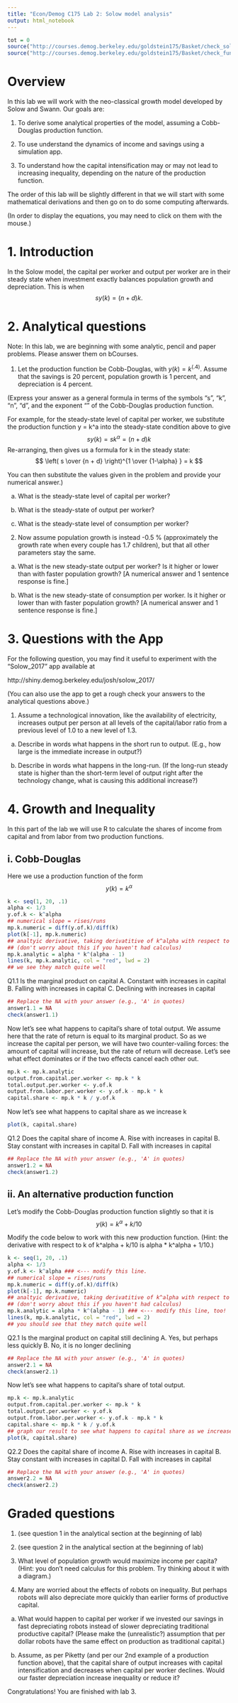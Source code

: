 ```yaml
---
title: "Econ/Demog C175 Lab 2: Solow model analysis"
output: html_notebook
---
```


```r
tot = 0
source("http://courses.demog.berkeley.edu/goldstein175/Basket/check_solow.R")
source("http://courses.demog.berkeley.edu/goldstein175/Basket/check_functions.R")
```

# Overview

In this lab we will work with the neo-classical growth model developed
by Solow and Swann. Our goals are:

1. To derive some analytical properties of the model, assuming a
Cobb-Douglas production function.

2. To use understand the dynamics of income and savings using a
simulation app.

3. To understand how the capital intensification may or may not lead
   to increasing inequality, depending on the nature of the production
   function.

The order of this lab will be slightly different in that we will start
with some mathematical derivations and then go on to do some computing
afterwards.

(In order to display the equations, you may need to click on them with
the mouse.)

# 1. Introduction

In the Solow model, the capital per worker and output per worker are
in their steady state when investment exactly balances population
growth and depreciation. This is when
$$
s y(k) = (n+d) k.
$$

# 2. Analytical questions

Note: In this lab, we are beginning with some analytic, pencil and
paper problems. Please answer them on bCourses.

1. Let the production function be Cobb-Douglas, with $y(k) =
k^(.4)$. Assume that the savings is 20 percent, population growth is 1
percent, and depreciation is 4 percent.

(Express your answer as a general formula in terms of the symbols "s",
"k", "n", "d", and the exponent "\alpha" of the Cobb-Douglas production
function.

For example, for the steady-state level of capital per worker, we
substitute the production function y = k^a into the steady-state
condition above to give
$$
s y(k) = s k^\alpha = (n+d) k
$$
Re-arranging, then gives us a formula for k in the steady state:
$$
\left( s \over {n + d} \right)^{1 \over {1-\alpha} } = k
$$

You can then substitute the values given in the problem and provide
your numerical answer.)

a) What is the steady-state level of capital per worker?

b) What is the steady-state of output per worker?

c) What is the steady-state level of consumption per worker?

2. Now assume population growth is instead -0.5 % (approximately the growth
   rate when every couple has 1.7 children), but that all other
   parameters stay the same.

a) What is the new steady-state output per worker? Is it higher or
lower than with faster population growth?
[A numerical answer and 1 sentence response is fine.]

b) What is the new steady-state of consumption per worker. Is it higher or lower than with faster population growth? [A numerical answer and 1 sentence response is fine.]


# 3. Questions with the App

For the following question, you may find it useful to experiment with
the "Solow_2017" app available at

http://shiny.demog.berkeley.edu/josh/solow_2017/

(You can also use the app to get a rough check your answers to the
analytical questions above.)

1. Assume a technological innovation, like the availability of
   electricity, increases output per person at all levels of the
   capital/labor ratio from a previous level of 1.0 to a new level
   of 1.3.

a) Describe in words what happens in the short run to output. (E.g.,
   how large is the immediate increase in output?)

b) Describe in words what happens in the long-run. (If the long-run
   steady state is higher than the short-term level of output right
   after the technology change, what is causing this additional
   increase?)

# 4. Growth and Inequality


In this part of the lab we will use R to calculate the shares of
income from capital and from labor from two production functions.

## i. Cobb-Douglas

Here we use a production function of the form
$$
y(k) = k^\alpha
$$


```r
k <- seq(1, 20, .1)
alpha <- 1/3
y.of.k <- k^alpha
## numerical slope = rises/runs
mp.k.numeric = diff(y.of.k)/diff(k)
plot(k[-1], mp.k.numeric)
## analtyic derivative, taking derivatitive of k^alpha with respect to k.
## (don't worry about this if you haven't had calculus)
mp.k.analytic = alpha * k^(alpha - 1)
lines(k, mp.k.analytic, col = "red", lwd = 2)
## we see they match quite well
```

Q1.1 Is the marginal product on capital
A. Constant with increases in capital
B. Falling  with increases in capital
C. Declining with increases in capital

```r
## Replace the NA with your answer (e.g., 'A' in quotes)
answer1.1 = NA
check(answer1.1)
```

Now let's see what happens to capital's share of total output. We
assume here that the rate of return is equal to its marginal
product. So as we increase the capital per person, we will have two
counter-vailing forces: the amount of capital will increase, but the
rate of return will decrease. Let's see what effect dominates or if
the two effects cancel each other out.

```r
mp.k <- mp.k.analytic
output.from.capital.per.worker <- mp.k * k
total.output.per.worker <- y.of.k
output.from.labor.per.worker <- y.of.k - mp.k * k
capital.share <- mp.k * k / y.of.k
```

Now let's see what happens to capital share as we increase k
```r
plot(k, capital.share)
```

Q1.2 Does the capital share of income
A. Rise with increases in capital
B. Stay constant with increases in capital
D. Fall with increases in capital


```r
## Replace the NA with your answer (e.g., 'A' in quotes)
answer1.2 = NA
check(answer1.2)
```


## ii. An alternative production function

Let's modify the Cobb-Douglas production function slightly so that it
is
$$
y(k) = k^\alpha + k/10
$$

Modify the code below to work with this new production
function. (Hint: the derivative with respect to k of k^alpha + k/10 is
alpha * k^alpha + 1/10.)


```r
k <- seq(1, 20, .1)
alpha <- 1/3
y.of.k <- k^alpha ### <--- modify this line.
## numerical slope = rises/runs
mp.k.numeric = diff(y.of.k)/diff(k)
plot(k[-1], mp.k.numeric)
## analtyic derivative, taking derivatitive of k^alpha with respect to k.
## (don't worry about this if you haven't had calculus)
mp.k.analytic = alpha * k^(alpha - 1) ### <--- modify this line, too!
lines(k, mp.k.analytic, col = "red", lwd = 2)
## you should see that they match quite well
```

Q2.1 Is the marginal product on capital still declining
A. Yes, but perhaps less quickly
B. No, it is no longer declining
```r
## Replace the NA with your answer (e.g., 'A' in quotes)
answer2.1 = NA
check(answer2.1)
```


Now let's see what happens to capital's share of total output.

```r
mp.k <- mp.k.analytic
output.from.capital.per.worker <- mp.k * k
total.output.per.worker <- y.of.k
output.from.labor.per.worker <- y.of.k - mp.k * k
capital.share <- mp.k * k / y.of.k
## graph our result to see what happens to capital share as we increase k
plot(k, capital.share)
```

Q2.2 Does the capital share of income
A. Rise with increases in capital
B. Stay constant with increases in capital
D. Fall with increases in capital

```r
## Replace the NA with your answer (e.g., 'A' in quotes)
answer2.2 = NA
check(answer2.2)
```


# Graded questions


1. (see question 1 in the analytical section at the beginning of lab)

2. (see question 2 in the analytical section at the beginning of lab)

3. What level of population growth would maximize income per capita? (Hint:
   you don't need calculus for this problem. Try thinking about it
   with a diagram.)

4. Many are worried about the effects of robots on inequality. But
   perhaps robots will also depreciate more quickly than earlier forms
   of productive capital.

a) What would happen to capital per worker if we invested our savings
   in fast depreciating robots instead of slower depreciating
   traditional productive capital? (Please make the (unrealistic?)
   assumption that per dollar robots have the same effect on
   production as traditional capital.)

b) Assume, as per Piketty (and per our 2nd example of a production
   function above), that the capital share of output increases with
   capital intensification and decreases when capital per worker
   declines. Would our faster depreciation increase inequality or
   reduce it?

Congratulations! You are finished with lab 3.
